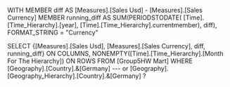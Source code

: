 WITH
MEMBER diff AS
[Measures].[Sales Usd] - [Measures].[Sales Currency]
MEMBER running_diff AS
SUM(PERIODSTODATE(
[Time].[Time_Hierarchy].[year], [Time].[Time_Hierarchy].currentmember),
diff),
FORMAT_STRING = "Currency"

SELECT
{[Measures].[Sales Usd], [Measures].[Sales Currency],
diff, running_diff} ON COLUMNS,
NONEMPTY([Time].[Time_Hierarchy].[Month For The Hierarchy]) ON ROWS
FROM [Group5HW Mart]
WHERE [Geography].[Country].&[Germany]
--- or [Geography].[Geography_Hierarchy].[Country].&[Germany] ?